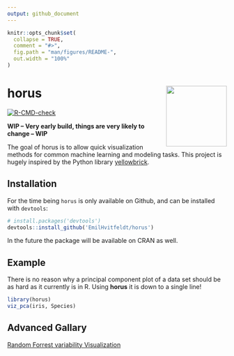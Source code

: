 ```yaml
---
output: github_document
---
```


<!-- README.md is generated from README.Rmd. Please edit that file -->

```r
knitr::opts_chunk$set(
  collapse = TRUE,
  comment = "#>",
  fig.path = "man/figures/README-",
  out.width = "100%"
)
```

# horus <img src='man/figures/logo.png' align="right" height="139" />

<!-- badges: start -->
[![R-CMD-check](https://github.com/EmilHvitfeldt/horus/workflows/R-CMD-check/badge.svg)](https://github.com/EmilHvitfeldt/horus/actions)
<!-- badges: end -->

**WIP -- Very early build, things are very likely to change -- WIP**

The goal of horus is to allow quick visualization methods for common machine learning and modeling tasks. This project is hugely inspired by the Python library [yellowbrick](https://github.com/DistrictDataLabs/yellowbrick).

## Installation

For the time being `horus` is only available on Github, and can be installed
with `devtools`:

```r
# install.packages('devtools')
devtools::install_github('EmilHvitfeldt/horus')
```

In the future the package will be available on CRAN as well.

## Example

There is no reason why a principal component plot of a data set should be as hard as it currently is in R. Using **horus** it is down to a single line!

```r
library(horus)
viz_pca(iris, Species)
```

## Advanced Gallary

[Random Forrest variability Visualization](https://gist.github.com/EmilHvitfeldt/e81f9d462c423978f515f036c8ad0232)

